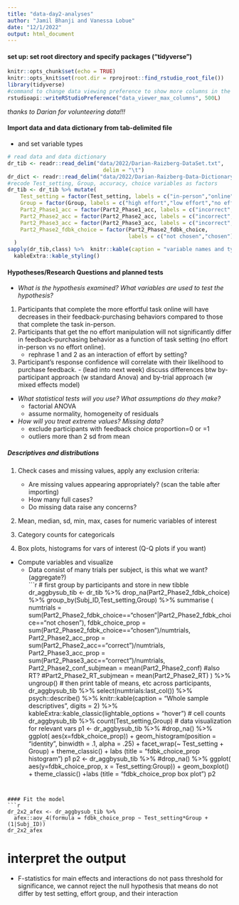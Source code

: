 ```yaml
---
title: "data-day2-analyses"
author: "Jamil Bhanji and Vanessa Lobue"
date: "12/1/2022"
output: html_document
---
```


#### set up: set root directory and specify packages ("tidyverse")  
```r
knitr::opts_chunk$set(echo = TRUE)
knitr::opts_knit$set(root.dir = rprojroot::find_rstudio_root_file())
library(tidyverse)
#command to change data viewing preference to show more columns in the data viewer:
rstudioapi::writeRStudioPreference("data_viewer_max_columns", 500L)
```

*thanks to Darian for volunteering data!!!*  

#### Import data and data dictionary from tab-delimited file  
- and set variable types  
```r
# read data and data dictionary
dr_tib <- readr::read_delim("data/2022/Darian-Raizberg-DataSet.txt",
                              delim = "\t")
dr_dict <- readr::read_delim("data/2022/Darian-Raizberg-Data-Dictionary.txt", delim = "\t")
#recode Test_setting, Group, accuracy, choice variables as factors
dr_tib <- dr_tib %>% mutate(
    Test_setting = factor(Test_setting, labels = c("in-person","online")),
    Group = factor(Group, labels = c("high effort","low effort","no effort")),
    Part2_Phase1_acc = factor(Part2_Phase1_acc, labels = c("incorrect","correct")),
    Part2_Phase2_acc = factor(Part2_Phase2_acc, labels = c("incorrect","correct")),
    Part2_Phase3_acc = factor(Part2_Phase3_acc, labels = c("incorrect","correct")),
    Part2_Phase2_fdbk_choice = factor(Part2_Phase2_fdbk_choice, 
                                      labels = c("not chosen","chosen"))
  ) 
sapply(dr_tib,class) %>%  knitr::kable(caption = "variable names and types") %>% 
  kableExtra::kable_styling()
```

#### Hypotheses/Research Questions and planned tests  

- *What is the hypothesis examined? What variables are used to test the hypothesis?*  
1. Participants that complete the more effortful task online will have decreases in their feedback-purchasing behaviors compared to those that complete the task in-person.      
2. Participants that get the no effort manipulation will not significantly differ in feedback-purchasing behavior as a function of task setting (no effort in-person vs no effort online).   
    - rephrase 1 and 2 as an interaction of effort by setting?  
    
3. Participant’s response confidence will correlate with their likelihood to purchase feedback.     - (lead into next week) discuss differences btw by-participant approach (w standard Anova) and by-trial approach (w mixed effects model)  

- *What statistical tests will you use? What assumptions do they make?*  
    - factorial ANOVA  
    - assume normality, homogeneity of residuals     

- *How will you treat extreme values? Missing data?*  
    - exclude participants with feedback choice proportion=0 or =1  
    - outliers more than 2 sd from mean  
        

##### Descriptives and distributions 

1.  Check cases and missing values, apply any exclusion criteria:

    -   Are missing values appearing appropriately? (scan the table after importing)\
    -   How many full cases?\
    -   Do missing data raise any concerns?  

2.  Mean, median, sd, min, max, cases for numeric variables of interest\

3.  Category counts for categoricals\

4.  Box plots, histograms for vars of interest (Q-Q plots if you want)

- Compute variables and visualize      
    - Data consist of many trials per subject, is this what we want? (aggregate?)   
```r
# first group by participants and store in new tibble
dr_aggbysub_tib <- dr_tib %>%
  drop_na(Part2_Phase2_fdbk_choice) %>% 
  group_by(Subj_ID,Test_setting,Group) %>% 
  summarise (
    numtrials = sum(Part2_Phase2_fdbk_choice=="chosen"|Part2_Phase2_fdbk_choice=="not chosen"),
    fdbk_choice_prop = sum(Part2_Phase2_fdbk_choice=="chosen")/numtrials,
    Part2_Phase2_acc_prop = sum(Part2_Phase2_acc=="correct")/numtrials,
    Part2_Phase3_acc_prop = sum(Part2_Phase3_acc=="correct")/numtrials,
    Part2_Phase2_conf_subjmean = mean(Part2_Phase2_conf)
    #also RT?
    #Part2_Phase2_RT_subjmean = mean(Part2_Phase2_RT)
  ) %>% ungroup()
# then print table of means, etc across participants, 
dr_aggbysub_tib %>% select(numtrials:last_col()) %>% 
  psych::describe() %>% knitr::kable(caption = "Whole sample descriptives", digits = 2) %>% 
  kableExtra::kable_classic(lightable_options = "hover")
# cell counts
dr_aggbysub_tib %>% count(Test_setting,Group)
# data visualization for relevant vars
p1 <- dr_aggbysub_tib %>% #drop_na() %>%
  ggplot( aes(x=fdbk_choice_prop)) + 
    geom_histogram(position = "identity", binwidth = .1, alpha = .25) + 
    facet_wrap(~ Test_setting + Group) +
    theme_classic() + labs (title = "fdbk_choice_prop histogram")
p1
p2 <- dr_aggbysub_tib %>% #drop_na() %>%
  ggplot( aes(y=fdbk_choice_prop, x = Test_setting:Group)) + 
    geom_boxplot() + 
    theme_classic() +labs (title = "fdbk_choice_prop box plot")
p2

```


#### Fit the model  
```r
dr_2x2_afex <- dr_aggbysub_tib %>% 
  afex::aov_4(formula = fdbk_choice_prop ~ Test_setting*Group + (1|Subj_ID))
dr_2x2_afex
```
# interpret the output  
- F-statistics for main effects and interactions do not pass threshold for significance, we cannot reject the null hypothesis that means do not differ by test setting, effort group, and their interaction  

